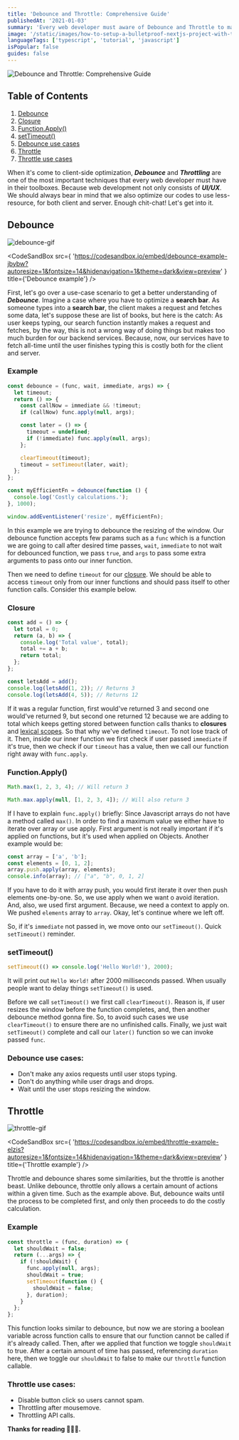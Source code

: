 ```yaml
---
title: 'Debounce and Throttle: Comprehensive Guide'
publishedAt: '2021-01-03'
summary: 'Every web developer must aware of Debounce and Throttle to maximize client performance. Typescript, Javascript, debounce, throttling'
image: '/static/images/how-to-setup-a-bulletproof-nextjs-project-with-typescript-eslint-prettier-babel-and-husky/husky-eslint-prettier.png'
languageTags: ['typescript', 'tutorial', 'javascript']
isPopular: false
guides: false
---
```


![Debounce and Throttle: Comprehensive Guide](/static/images/debounce-and-throttle-comprehensive-guide/02.png)

## Table of Contents

1.  [Debounce](#debounce)
2.  [Closure](#closure)
3.  [Function.Apply()](#functionapply)
4.  [setTimeout()](#settimeout)
5.  [Debounce use cases](#debounce-use-cases)
6.  [Throttle](#throttle)
7.  [Throttle use cases](#throttle-use-cases)

When it's come to client-side optimization, **_Debounce_** and **_Throttling_** are one of the most important techniques that every web developer must have
in their toolboxes. Because web development not only consists of **_UI/UX_**. We should always bear in mind that we also optimize
our codes to use less-resource, for both client and server. Enough chit-chat! Let's get into it.

## Debounce

![debounce-gif](/static/images/debounce-and-throttle-comprehensive-guide/debounce.gif)

<CodeSandBox
  src={
    'https://codesandbox.io/embed/debounce-example-jbybw?autoresize=1&fontsize=14&hidenavigation=1&theme=dark&view=preview'
  }
  title={'Debounce example'}
/>

First, let's go over a use-case scenario to get a better understanding of **_Debounce_**. Imagine a case
where you have to optimize a **search bar**. As someone types into a **search bar**, the client makes
a request and fetches some data, let's suppose these are list of books, but here is the catch: As user
keeps typing, our search function instantly makes a request and fetches, by the way, this is not a wrong
way of doing things but makes too much burden for our backend services. Because, now, our services have
to fetch all-time until the user finishes typing this is costly both for the client and server.

### Example

```typescript
const debounce = (func, wait, immediate, args) => {
  let timeout;
  return () => {
    const callNow = immediate && !timeout;
    if (callNow) func.apply(null, args);

    const later = () => {
      timeout = undefined;
      if (!immediate) func.apply(null, args);
    };

    clearTimeout(timeout);
    timeout = setTimeout(later, wait);
  };
};

const myEfficientFn = debounce(function () {
  console.log('Costly calculations.');
}, 1000);

window.addEventListener('resize', myEfficientFn);
```

In this example we are trying to debounce the resizing of the window. Our debounce function accepts few params such as a `func` which is a
function we are going to call after desired time passes, `wait`, `immediate` to not wait for debounced function, we pass `true`, and `args` to pass some extra arguments
to pass onto our inner function.

Then we need to define `timeout` for our [closure](https://developer.mozilla.org/en-US/docs/Web/JavaScript/Closures). We should be able to access `timeout`
only from our inner functions and should pass itself to other function calls. Consider this example below.

### Closure

```javascript
const add = () => {
  let total = 0;
  return (a, b) => {
    console.log('Total value', total);
    total += a + b;
    return total;
  };
};

const letsAdd = add();
console.log(letsAdd(1, 2)); // Returns 3
console.log(letsAdd(4, 5)); // Returns 12
```

If it was a regular function, first would've returned 3 and second one would've returned 9, but second one returned 12 because we are adding to total
which keeps getting stored between function calls thanks to **closures** and [lexical scopes](https://developer.mozilla.org/en-US/docs/Web/JavaScript/Closures#Lexical_scoping).
So that why we've defined `timeout`. To not lose track of it. Then, inside our inner function we first check if user passed `immediate` if it's true, then we check
if our `timeout` has a value, then we call our function right away with `func.apply`.

### Function.Apply()

```javascript
Math.max(1, 2, 3, 4); // Will return 3

Math.max.apply(null, [1, 2, 3, 4]); // Will also return 3
```

If I have to explain `func.apply()` briefly: Since Javascript arrays do not have a method called `max()`.
In order to find a maximum value we either have to iterate over array or use apply. First argument is not really important if it's applied on functions,
but it's used when applied on Objects. Another example would be:

```javascript
const array = ['a', 'b'];
const elements = [0, 1, 2];
array.push.apply(array, elements);
console.info(array); // ["a", "b", 0, 1, 2]
```

If you have to do it with array push, you would first iterate it over then push elements one-by-one. So, we use apply when we want o avoid iteration. And, also, we used
first argument. Because, we need a context to apply on. We pushed `elements` array to `array`. Okay, let's continue where we left off.

So, if it's `immediate` not passed in, we move onto our `setTimeout()`. Quick `setTimeout()` reminder.

### setTimeout()

```javascript
setTimeout(() => console.log('Hello World!'), 2000);
```

It will print out `Hello World!` after 2000 milliseconds passed. When usually people want to delay things `setTimeout()` is used.

Before we call `setTimeout()` we first call `clearTimeout()`. Reason is, if user resizes the window before the function
completes, and, then another debounce method gonna fire. So, to avoid such cases we use `clearTimeout()` to ensure there are no unfinished calls. Finally, we just wait `setTimeout()`
complete and call our `later()` function so we can invoke passed `func`.

### Debounce use cases:

- Don't make any axios requests until user stops typing.
- Don't do anything while user drags and drops.
- Wait until the user stops resizing the window.

## Throttle

![throttle-gif](/static/images/debounce-and-throttle-comprehensive-guide/throttle.gif)

<CodeSandBox
  src={
    'https://codesandbox.io/embed/throttle-example-elzis?autoresize=1&fontsize=14&hidenavigation=1&theme=dark&view=preview'
  }
  title={'Throttle example'}
/>

Throttle and debounce shares some similarities, but the throttle is another beast. Unlike debounce, throttle only allows a certain amount of actions within a given time.
Such as the example above. But, debounce waits until the process to be completed first, and only then proceeds to do the costly calculation.

### Example

```javascript
const throttle = (func, duration) => {
  let shouldWait = false;
  return (...args) => {
    if (!shouldWait) {
      func.apply(null, args);
      shouldWait = true;
      setTimeout(function () {
        shouldWait = false;
      }, duration);
    }
  };
};
```

This function looks similar to debounce, but now we are storing a boolean variable across function calls to ensure that our function cannot be called if it's already called.
Then, after we applied that function we toggle `shouldWait` to true. After a certain amount of time has passed, referencing `duration` here, then we toggle our `shouldWait` to false
to make our `throttle` function callable.

### Throttle use cases:

- Disable button click so users cannot spam.
- Throttling after mousemove.
- Throttling API calls.

**Thanks for reading 🥳🥳🥳.**
